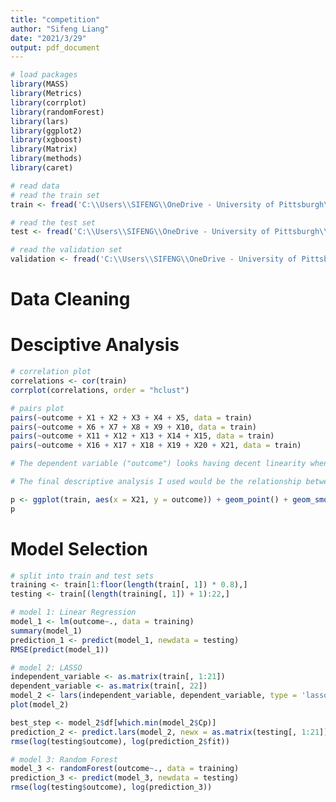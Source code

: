 ```yaml
---
title: "competition"
author: "Sifeng Liang"
date: "2021/3/29"
output: pdf_document
---
```


```r
# load packages
library(MASS)
library(Metrics)
library(corrplot)
library(randomForest)
library(lars)
library(ggplot2)
library(xgboost)
library(Matrix)
library(methods)
library(caret)
```

```r
# read data
# read the train set
train <- fread('C:\\Users\\SIFENG\\OneDrive - University of Pittsburgh\\Desktop\\Pitt\\2021 Spring\\IE-2064 DATA SCIENCE\\Competition\\Data\\competition-train.csv', stringsAsFactors=F, nrows=N_read)

# read the test set
test <- fread('C:\\Users\\SIFENG\\OneDrive - University of Pittsburgh\\Desktop\\Pitt\\2021 Spring\\IE-2064 DATA SCIENCE\\Competition\\Data\\competition-test-x-values.csv', stringsAsFactors=F, nrows=N_read)

# read the validation set
validation <- fread('C:\\Users\\SIFENG\\OneDrive - University of Pittsburgh\\Desktop\\Pitt\\2021 Spring\\IE-2064 DATA SCIENCE\\Competition\\Data\\competition-validation.csv', stringsAsFactors=F, nrows=N_read)
```

# Data Cleaning


# Desciptive Analysis
```r
# correlation plot
correlations <- cor(train)
corrplot(correlations, order = "hclust")

# pairs plot
pairs(~outcome + X1 + X2 + X3 + X4 + X5, data = train)
pairs(~outcome + X6 + X7 + X8 + X9 + X10, data = train)
pairs(~outcome + X11 + X12 + X13 + X14 + X15, data = train)
pairs(~outcome + X16 + X17 + X18 + X19 + X20 + X21, data = train)

# The dependent variable ("outcome") looks having decent linearity when plotting with other variables.  However, it is also obvious that some independent variables also have linear relationships with others.  The problem is multicollineaerity is obvious.

# The final descriptive analysis I used would be the relationship between "X21" and "outcome".
```

```r
p <- ggplot(train, aes(x = X21, y = outcome)) + geom_point() + geom_smooth()
p
```

# Model Selection
```r
# split into train and test sets
training <- train[1:floor(length(train[, 1]) * 0.8),]
testing <- train[(length(training[, 1]) + 1):22,]
```

```r
# model 1: Linear Regression
model_1 <- lm(outcome~., data = training)
summary(model_1)
prediction_1 <- predict(model_1, newdata = testing)
RMSE(predict(model_1))
```

```r
# model 2: LASSO
independent_variable <- as.matrix(train[, 1:21])
dependent_variable <- as.matrix(train[, 22])
model_2 <- lars(independent_variable, dependent_variable, type = 'lasso')
plot(model_2)

best_step <- model_2$df[which.min(model_2$Cp)]
prediction_2 <- predict.lars(model_2, newx = as.matrix(testing[, 1:21]), s = best_step, type = "fit")
rmse(log(testing$outcome), log(prediction_2$fit))
```

```r
# model 3: Random Forest
model_3 <- randomForest(outcome~., data = training)
prediction_3 <- predict(model_3, newdata = testing)
rmse(log(testing$outcome), log(prediction_3))
```